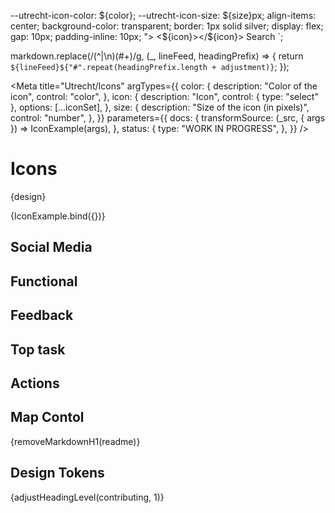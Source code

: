 <!-- @license CC0-1.0 -->


  --utrecht-icon-color: ${color};
  --utrecht-icon-size: ${size}px;
  align-items: center;
  background-color: transparent;
  border: 1px solid silver;
  display: flex;
  gap: 10px;
  padding-inline: 10px;
">
  <${icon}></${icon}>
  Search
</button>`;


<!--
 * Convert `# First heading` to `## First heading` with an adjustment of +1
 * Convert `## Another heading` to `# Another heading` with an adjustment of -1
 * Since no Markdown parsing, this function can have unintended side effects
 * such as adjusting headings inside Markdown code blocks.
-->

  markdown.replace(/(^|\n)(#+)/g, (_, lineFeed, headingPrefix) => {
    return `${lineFeed}${"#".repeat(headingPrefix.length + adjustment)}`;
  });

<Meta
  title="Utrecht/Icons"
  argTypes={{
    color: {
      description: "Color of the icon",
      control: "color",
    },
    icon: {
      description: "Icon",
      control: { type: "select" },
      options: [...iconSet],
    },
    size: {
      description: "Size of the icon (in pixels)",
      control: "number",
    },
  }}
  parameters={{
    docs: {
      transformSource: (_src, { args }) => IconExample(args),
    },
    status: {
      type: "WORK IN PROGRESS",
    },
  }}
/>

# Icons

<Description>{design}</Description>

<Canvas>
  <Story
    name="Icons"
    args={{
      color: "#888888",
      icon: "utrecht-icon-instagram",
      size: 32,
    }}
    parameters={{
      // This is an interactive example where styling is unimportant, ignore this test
      percy: false,
    }}
  >
    {IconExample.bind({})}
  </Story>
</Canvas>

<ArgsTable story="Icons" />

## Social Media

<IconGallery>
  <IconItem name="Facebook">
    <utrecht-icon-facebook></utrecht-icon-facebook>
  </IconItem>
  <IconItem name="Instagram">
    <utrecht-icon-instagram></utrecht-icon-instagram>
  </IconItem>
  <IconItem name="Twitter">
    <utrecht-icon-twitter></utrecht-icon-twitter>
  </IconItem>
  <IconItem name="Linkedin">
    <utrecht-icon-linkedin></utrecht-icon-linkedin>
  </IconItem>
  <IconItem name="WhatsApp">
    <utrecht-icon-whatsapp></utrecht-icon-whatsapp>
  </IconItem>
</IconGallery>

## Functional

<IconGallery>
  <IconItem name="Arrow">
    <utrecht-icon-arrow></utrecht-icon-arrow>
  </IconItem>
  <IconItem name="Arrow Left">
    <utrecht-icon-arrow-left></utrecht-icon-arrow-left>
  </IconItem>
  <IconItem name="Arrow Right">
    <utrecht-icon-arrow-right></utrecht-icon-arrow-right>
  </IconItem>
  <IconItem name="Checkmark">
    <utrecht-icon-checkmark></utrecht-icon-checkmark>
  </IconItem>
  <IconItem name="Cross">
    <utrecht-icon-cross></utrecht-icon-cross>
  </IconItem>
  <IconItem name="Loupe">
    <utrecht-icon-loupe></utrecht-icon-loupe>
  </IconItem>
</IconGallery>

## Feedback

<IconGallery>
  <IconItem name="warning">
    <utrecht-icon-warning></utrecht-icon-warning>
  </IconItem>
  <IconItem name="error">
    <utrecht-icon-error></utrecht-icon-error>
  </IconItem>
  <IconItem name="information">
    <utrecht-icon-information></utrecht-icon-information>
  </IconItem>
</IconGallery>

## Top task

<IconGallery>
  <IconItem name="Rijbewijs">
    <utrecht-icon-rijbewijs></utrecht-icon-rijbewijs>
  </IconItem>
  <IconItem name="Paspoort">
    <utrecht-icon-paspoort></utrecht-icon-paspoort>
  </IconItem>
  <IconItem name="Melding">
    <utrecht-icon-melding></utrecht-icon-melding>
  </IconItem>
  <IconItem name="Verhuizen">
    <utrecht-icon-verhuizen></utrecht-icon-verhuizen>
  </IconItem>
  <IconItem name="Afval">
    <utrecht-icon-afval></utrecht-icon-afval>
  </IconItem>
  <IconItem name="Toeslag">
    <utrecht-icon-toeslag></utrecht-icon-toeslag>
  </IconItem>
  <IconItem name="Trouwen">
    <utrecht-icon-trouwen></utrecht-icon-trouwen>
  </IconItem>
</IconGallery>

## Actions

<IconGallery>
  <IconItem name="Close block">
    <utrecht-icon-block-close></utrecht-icon-block-close>
  </IconItem>
  <IconItem name="Open block">
    <utrecht-icon-block-open></utrecht-icon-block-open>
  </IconItem>
  <IconItem name="Zoom in">
    <utrecht-icon-zoomin></utrecht-icon-zoomin>
  </IconItem>
  <IconItem name="Zoom out">
    <utrecht-icon-zoomout></utrecht-icon-zoomout>
  </IconItem>
</IconGallery>

## Map Contol

<IconGallery>
  <IconItem name="Filter">
    <utrecht-icon-filter></utrecht-icon-filter>
  </IconItem>
  <IconItem name="List">
    <utrecht-icon-list></utrecht-icon-list>
  </IconItem>
</IconGallery>

<Description>{removeMarkdownH1(readme)}</Description>

## Design Tokens

<ComponentTokensSection tokens={tokens} definition={tokensDefinition} component="utrecht-icon"></ComponentTokensSection>

<Description>{adjustHeadingLevel(contributing, 1)}</Description>
